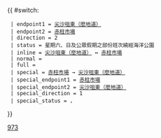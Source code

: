 {{Error|錯誤：此模板已停用。請見[[Template:HK Bus Route Cross Harbour/doc]]。}}{{ #switch: {{{format|}}}
  | endpoint1 = [[尖沙咀東（麼地道）巴士總站|尖沙咀東（麼地道）]]
  | endpoint2 = [[赤柱市集巴士總站|赤柱市場]]
  | direction = 2
  | status = 星期六、日及公眾假期之部份班次繞經海洋公園
  | inline = [[尖沙咀東（麼地道）巴士總站|尖沙咀東（麼地道）]] ↔ [[赤柱市集巴士總站|赤柱市場]]
  | normal = 
  | full =
  | special = [[赤柱市集巴士總站|赤柱市場]] → [[尖沙咀東（麼地道）巴士總站|尖沙咀東（麼地道）]] 
  | special_endpoint1 = [[赤柱市集巴士總站|赤柱市場]]
  | special_endpoint2 = [[尖沙咀東（麼地道）巴士總站|尖沙咀東（麼地道）]]
  | special_direction = 1
  | special_status = {{HK Bus Status|ST}}，{{HK Bus Status|M}}
}}<noinclude>[[Category:過海隧道巴士路線模板|973]]</noinclude>